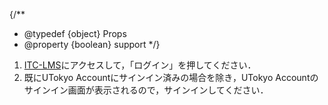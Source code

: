 
{/**
  * @typedef {object} Props
  * @property {boolean} support
  */}

1. [ITC-LMS](https://itc-lms.ecc.u-tokyo.ac.jp/login)にアクセスして，「ログイン」を押してください．
1. 既にUTokyo Accountにサインイン済みの場合を除き，UTokyo Accountのサインイン画面が表示されるので，サインインしてください．

<Support lang="ja" show={props.support} />
